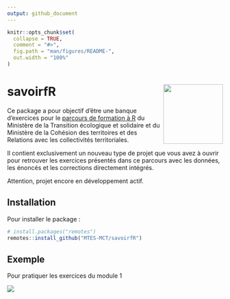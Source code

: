 ```yaml
---
output: github_document
---
```


<!-- README.md is generated from README.Rmd. Please edit that file -->

```r
knitr::opts_chunk$set(
  collapse = TRUE,
  comment = "#>",
  fig.path = "man/figures/README-",
  out.width = "100%"
)
```
# savoirfR <img src="man/figures/logo.png" align="right" height="139" />

<!-- badges: start -->
<!-- badges: end -->

Ce package a pour objectif d'être une banque d'exercices pour le [parcours de formation à R](https://mtes-mct.github.io/parcours-r/) du Ministère de la Transition écologique et solidaire et du Ministère de la Cohésion des territoires et des Relations avec les collectivités territoriales.

Il contient exclusivement un nouveau type de projet que vous avez à ouvrir pour retrouver les exercices présentés dans ce parcours avec les données, les énoncés et les corrections directement intégrés.

Attention, projet encore en développement actif.

## Installation

Pour installer le package : 

``` r
# install.packages("remotes")
remotes::install_github("MTES-MCT/savoirfR")
```

## Exemple

Pour pratiquer les exercices du module 1

![](man/figures/howto.gif)



